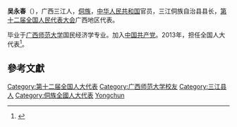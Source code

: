 {{otheruses|subject=中华人民共和国官员|other=同名朝鲜族足球运动员|吴永春 (足球运动员)}}
'''吴永春'''（{{bd|1959年||}}），广西三江人，[[侗族|侗族]]，[[中华人民共和国|中华人民共和国]]官员，三江侗族自治县县长，[[第十二届全国人民代表大会|第十二届全国人民代表大会]]广西地区代表。

毕业于[[广西师范大学|广西师范大学]]国民经济学专业。加入[[中国共产党|中国共产党]]。2013年，担任全国人大代表<ref>{{cite news|title=全国人大代表信息-吴永春|url=http://210.82.31.1:8084/delegate/viewDelegate.action?dbid=121962|accessdate=2013-04-05|newspaper=全国人大网|archive-url=https://web.archive.org/web/20160305221000/http://www.npc.gov.cn/delegate/viewDelegate.action?dbid=121962|archive-date=2016-03-05|dead-url=yes}}</ref>。

==參考文獻==
{{reflist}}
{{中国政治人物小作品}}

[[Category:第十二届全国人大代表|Category:第十二届全国人大代表]]
[[Category:广西师范大学校友|Category:广西师范大学校友]]
[[Category:三江县人|Category:三江县人]]
[[Category:侗族全國人大代表|Category:侗族全國人大代表]]
[[Category:吴姓|Yongchun]]